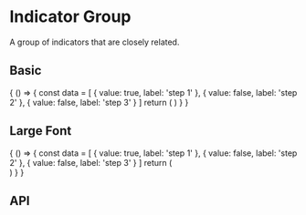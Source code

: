 

<Meta title="Indicator/Indicator Group" component={Subject}/>

# Indicator Group

A group of indicators that are closely related.

## Basic

<Preview>
  <Story name="Basic">
      {
        () => {
          const data = [
            {
              value: true,
              label: 'step 1'
            },
            {
              value: false,
              label: 'step 2'
            },
            {
              value: false,
              label: 'step 3'
            }
          ]
          return (
            <Subject
              data={data}
            />
          )
        }
      }
  </Story>
</Preview>

## Large Font

<Preview>
  <Story name="Large Font">
      {
        () => {
          const data = [
            {
              value: true,
              label: 'step 1'
            },
            {
              value: false,
              label: 'step 2'
            },
            {
              value: false,
              label: 'step 3'
            }
          ]
          return (
            <div style={{ fontSize: '2rem' }}>
              <Subject
                data={data}
              />
            </div>
          )
        }
      }
  </Story>
</Preview>

## API

<Props of={Subject}/>
